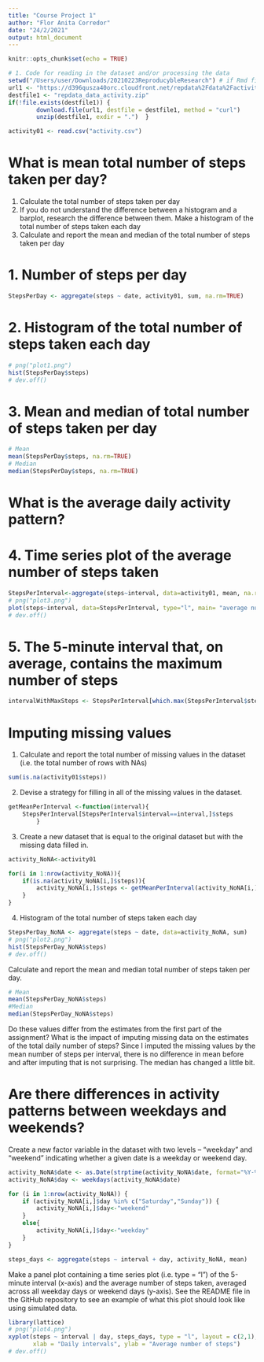 ```yaml
---
title: "Course Project 1"
author: "Flor Anita Corredor"
date: "24/2/2021"
output: html_document
---
```


```r
knitr::opts_chunk$set(echo = TRUE)

# 1. Code for reading in the dataset and/or processing the data
setwd("/Users/user/Downloads/20210223ReproducybleResearch") # if Rmd file is not save here there would be an error!
url1 <- "https://d396qusza40orc.cloudfront.net/repdata%2Fdata%2Factivity.zip"
destfile1 <- "repdata_data_activity.zip"
if(!file.exists(destfile1)) {
        download.file(url1, destfile = destfile1, method = "curl")
        unzip(destfile1, exdir = ".")  }

activity01 <- read.csv("activity.csv") 
```

# What is mean total number of steps taken per day?

1. Calculate the total number of steps taken per day  
2. If you do not understand the difference between a histogram and a barplot, research the difference between them. Make a histogram of the total number of steps taken each day  
3. Calculate and report the mean and median of the total number of steps taken per day  

# 1. Number of steps per day
```r
StepsPerDay <- aggregate(steps ~ date, activity01, sum, na.rm=TRUE)
```
# 2. Histogram of the total number of steps taken each day
```r
# png("plot1.png")
hist(StepsPerDay$steps)
# dev.off()
```
# 3. Mean and median of total number of steps taken per day
```r
# Mean
mean(StepsPerDay$steps, na.rm=TRUE)
# Median
median(StepsPerDay$steps, na.rm=TRUE)
```

# What is the average daily activity pattern?

# 4. Time series plot of the average number of steps taken
```r
StepsPerInterval<-aggregate(steps~interval, data=activity01, mean, na.rm=TRUE)
# png("plot3.png")
plot(steps~interval, data=StepsPerInterval, type="l", main= "average number of steps per interval")
# dev.off()
```


# 5. The 5-minute interval that, on average, contains the maximum number of steps
```r
intervalWithMaxSteps <- StepsPerInterval[which.max(StepsPerInterval$steps),]$interval
```



# Imputing missing values

1. Calculate and report the total number of missing values in the dataset (i.e. the total number of rows with NAs)
```r
sum(is.na(activity01$steps))
```

2. Devise a strategy for filling in all of the missing values in the dataset. 
```r
getMeanPerInterval <-function(interval){
    StepsPerInterval[StepsPerInterval$interval==interval,]$steps
        }
```
3. Create a new dataset that is equal to the original dataset but with the missing data filled in.
```r
activity_NoNA<-activity01

for(i in 1:nrow(activity_NoNA)){
    if(is.na(activity_NoNA[i,]$steps)){
        activity_NoNA[i,]$steps <- getMeanPerInterval(activity_NoNA[i,]$interval)
    }
}

```

4. Histogram of the total number of steps taken each day
```r
StepsPerDay_NoNA <- aggregate(steps ~ date, data=activity_NoNA, sum)
# png("plot2.png")
hist(StepsPerDay_NoNA$steps)
# dev.off()

```
Calculate and report the mean and median total number of steps taken per day. 
```r
# Mean
mean(StepsPerDay_NoNA$steps)
#Median
median(StepsPerDay_NoNA$steps)
```
Do these values differ from the estimates from the first part of the assignment? What is the impact of imputing missing data on the estimates of the total daily number of steps?
Since I imputed the missing values by the mean number of steps per interval, there is no difference in mean before and after imputing that is not surprising. The median has changed a little bit.


# Are there differences in activity patterns between weekdays and weekends?
Create a new factor variable in the dataset with two levels – “weekday” and “weekend” indicating whether a given date is a weekday or weekend day.
```r
activity_NoNA$date <- as.Date(strptime(activity_NoNA$date, format="%Y-%m-%d"))
activity_NoNA$day <- weekdays(activity_NoNA$date)

for (i in 1:nrow(activity_NoNA)) {
    if (activity_NoNA[i,]$day %in% c("Saturday","Sunday")) {
        activity_NoNA[i,]$day<-"weekend"
    }
    else{
        activity_NoNA[i,]$day<-"weekday"
    }
}

steps_days <- aggregate(steps ~ interval + day, activity_NoNA, mean)
```

Make a panel plot containing a time series plot (i.e. type = "l") of the 5-minute interval (x-axis) and the average number of steps taken, averaged across all weekday days or weekend days (y-axis). See the README file in the GitHub repository to see an example of what this plot should look like using simulated data.
```r
library(lattice)
# png("plot4.png")
xyplot(steps ~ interval | day, steps_days, type = "l", layout = c(2,1), 
       xlab = "Daily intervals", ylab = "Average number of steps")
# dev.off()
```
